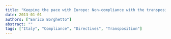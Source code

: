 ```yaml
---
title: "Keeping the pace with Europe: Non-compliance with the transposition deadline of EU directives in the Italian case"
date: 2013-01-01
authors: ["Enrico Borghetto"]
abstract: ""
tags: ["Italy", "Compliance", "Directives", "Transposition"]
---
```



